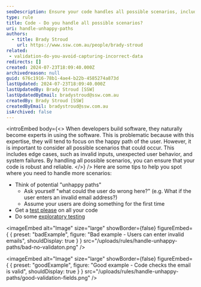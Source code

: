 ```yaml
---
seoDescription: Ensure your code handles all possible scenarios, including edge cases, to improve robustness and reliability.
type: rule
title: Code - Do you handle all possible scenarios?
uri: handle-unhappy-paths
authors:
  - title: Brady Stroud
    url: https://www.ssw.com.au/people/brady-stroud
related:
 - validation-do-you-avoid-capturing-incorrect-data
redirects: []
created: 2024-07-23T18:09:40.000Z
archivedreason: null
guid: 676c1916-78b1-4ae4-b22b-4585274a873d
lastUpdated: 2024-07-23T18:09:40.000Z
lastUpdatedBy: Brady Stroud [SSW]
lastUpdatedByEmail: bradystroud@ssw.com.au
createdBy: Brady Stroud [SSW]
createdByEmail: bradystroud@ssw.com.au
isArchived: false
---
```


<introEmbed
  body={<>
When developers build software, they naturally become experts in using the software. This is problematic because with this expertise, they will tend to focus on the happy path of the user. However, it is important to consider all possible scenarios that could occur. This includes edge cases, such as invalid inputs, unexpected user behavior, and system failures. By handling all possible scenarios, you can ensure that your code is robust and reliable.
  </>}
/>
Here are some tips to help you spot where you need to handle more scenarios:

* Think of potential "unhappy paths"
  * Ask yourself "what could the user do wrong here?" (e.g. What if the user enters an invalid email address?)
  * Assume your users are doing something for the first time
* Get a [test please](/conduct-a-test-please) on all your code
* Do some [exploratory testing](/what-is-exploratory-testing)

<imageEmbed
  alt="Image"
  size="large"
  showBorder={false}
  figureEmbed={ {
    preset: "badExample",
    figure: "Bad example - Users can enter invalid emails",
    shouldDisplay: true
  } }
  src="/uploads/rules/handle-unhappy-paths/bad-no-validaton.png"
/>

<imageEmbed
  alt="Image"
  size="large"
  showBorder={false}
  figureEmbed={ {
    preset: "goodExample",
    figure: "Good example - Code checks the email is valid",
    shouldDisplay: true
  } }
  src="/uploads/rules/handle-unhappy-paths/good-validation-fields.png"
/>
